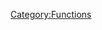 <!--
    To Do:
Add description, usage, parameters, return values, examples, notes.    
Need to find related functions.
    Need to create groups of functions and create templates to add them to a page quickly.
    Some functions may be related to many groups of functions.
-->

{{Tag Footer}}

[[Category:Functions]]